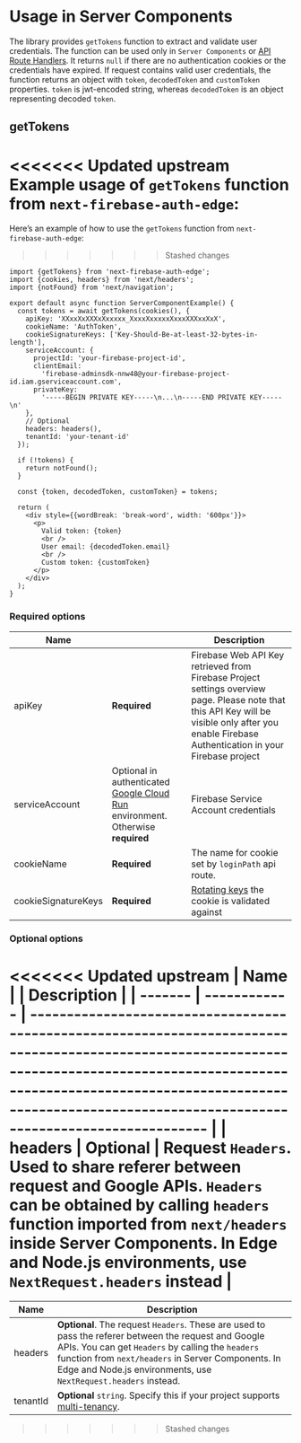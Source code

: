 # Usage in Server Components

The library provides `getTokens` function to extract and validate user credentials. The function can be used only in `Server Components` or [API Route Handlers](/docs/usage/app-router-api-routes). It returns `null` if there are no authentication cookies or the credentials have expired. If request contains valid user credentials, the function returns an object with `token`, `decodedToken` and `customToken` properties. `token` is jwt-encoded string, whereas `decodedToken` is an object representing decoded `token`.

## getTokens

<<<<<<< Updated upstream
Example usage of `getTokens` function from `next-firebase-auth-edge`:
=======
Here’s an example of how to use the `getTokens` function from `next-firebase-auth-edge`:
>>>>>>> Stashed changes

```tsx
import {getTokens} from 'next-firebase-auth-edge';
import {cookies, headers} from 'next/headers';
import {notFound} from 'next/navigation';

export default async function ServerComponentExample() {
  const tokens = await getTokens(cookies(), {
    apiKey: 'XXxxXxXXXxXxxxxx_XxxxXxxxxxXxxxXXXxxXxX',
    cookieName: 'AuthToken',
    cookieSignatureKeys: ['Key-Should-Be-at-least-32-bytes-in-length'],
    serviceAccount: {
      projectId: 'your-firebase-project-id',
      clientEmail:
        'firebase-adminsdk-nnw48@your-firebase-project-id.iam.gserviceaccount.com',
      privateKey:
        '-----BEGIN PRIVATE KEY-----\n...\n-----END PRIVATE KEY-----\n'
    },
    // Optional
    headers: headers(),
    tenantId: 'your-tenant-id'
  });

  if (!tokens) {
    return notFound();
  }

  const {token, decodedToken, customToken} = tokens;

  return (
    <div style={{wordBreak: 'break-word', width: '600px'}}>
      <p>
        Valid token: {token}
        <br />
        User email: {decodedToken.email}
        <br />
        Custom token: {customToken}
      </p>
    </div>
  );
}
```

### Required options

| Name                |                                                                                                                | Description                                                                                                                                                                                       |
| ------------------- | -------------------------------------------------------------------------------------------------------------- | ------------------------------------------------------------------------------------------------------------------------------------------------------------------------------------------------- |
| apiKey              | **Required**                                                                                                   | Firebase Web API Key retrieved from Firebase Project settings overview page. Please note that this API Key will be visible only after you enable Firebase Authentication in your Firebase project |
| serviceAccount      | Optional in authenticated [Google Cloud Run](https://cloud.google.com/run) environment. Otherwise **required** | Firebase Service Account credentials                                                                                                                                                              |
| cookieName          | **Required**                                                                                                   | The name for cookie set by `loginPath` api route.                                                                                                                                                 |
| cookieSignatureKeys | **Required**                                                                                                   | [Rotating keys](https://developer.okta.com/docs/concepts/key-rotation/#:~:text=Key%20rotation%20is%20when%20a,and%20follows%20cryptographic%20best%20practices.) the cookie is validated against  |

### Optional options

<<<<<<< Updated upstream
| Name    |              | Description                                                                                                                                                                                                                                                  |
| ------- | ------------ | ------------------------------------------------------------------------------------------------------------------------------------------------------------------------------------------------------------------------------------------------------------ |
| headers | **Optional** | Request `Headers`. Used to share referer between request and Google APIs. `Headers` can be obtained by calling `headers` function imported from `next/headers` inside Server Components. In Edge and Node.js environments, use `NextRequest.headers` instead |
=======
| Name     | Description                                                                                                                                                                                                                                                                         |
| -------- | ----------------------------------------------------------------------------------------------------------------------------------------------------------------------------------------------------------------------------------------------------------------------------------- |
| headers  | **Optional**. The request `Headers`. These are used to pass the referer between the request and Google APIs. You can get `Headers` by calling the `headers` function from `next/headers` in Server Components. In Edge and Node.js environments, use `NextRequest.headers` instead. |
| tenantId | **Optional** `string`. Specify this if your project supports [multi-tenancy](https://cloud.google.com/identity-platform/docs/multi-tenancy-authentication).                                                                                                                                   |
>>>>>>> Stashed changes
